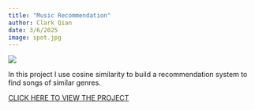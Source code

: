 ```yaml
---
title: "Music Recommendation"
author: Clark Qian
date: 3/6/2025
image: spot.jpg
---
```

![](spot.jpg)

In this project I use cosine similarity to build a recommendation system to find songs of similar genres. 

[CLICK HERE TO VIEW THE PROJECT](https://github.com/Pafuuuu/Music_Recommendation/blob/main/Music%20Recommendation.ipynb)










